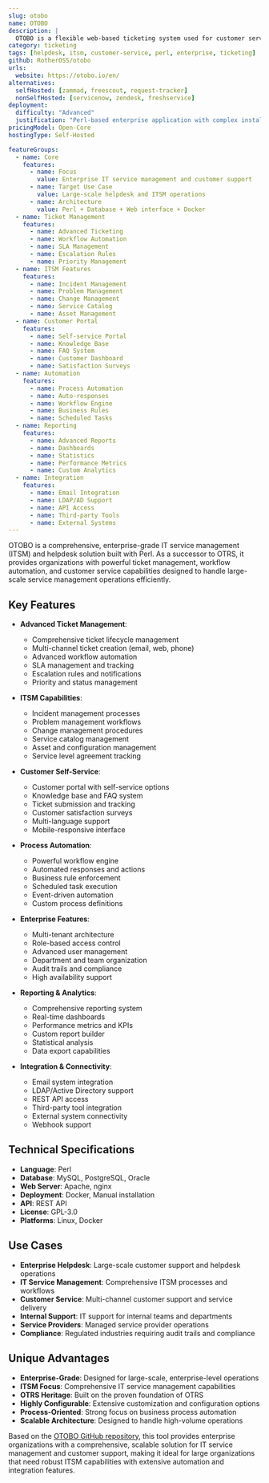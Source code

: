 ```yaml
---
slug: otobo
name: OTOBO
description: |
  OTOBO is a flexible web-based ticketing system used for customer service, help desk, and IT service management. It provides comprehensive ticket management, workflow automation, and customer portal features designed for enterprise-grade service management operations.
category: ticketing
tags: [helpdesk, itsm, customer-service, perl, enterprise, ticketing]
github: RotherOSS/otobo
urls:
  website: https://otobo.io/en/
alternatives:
  selfHosted: [zammad, freescout, request-tracker]
  nonSelfHosted: [servicenow, zendesk, freshservice]
deployment:
  difficulty: "Advanced"
  justification: "Perl-based enterprise application with complex installation requirements, Docker support available but requires significant configuration for production use."
pricingModel: Open-Core
hostingType: Self-Hosted

featureGroups:
  - name: Core
    features:
      - name: Focus
        value: Enterprise IT service management and customer support
      - name: Target Use Case
        value: Large-scale helpdesk and ITSM operations
      - name: Architecture
        value: Perl + Database + Web interface + Docker
  - name: Ticket Management
    features:
      - name: Advanced Ticketing
      - name: Workflow Automation
      - name: SLA Management
      - name: Escalation Rules
      - name: Priority Management
  - name: ITSM Features
    features:
      - name: Incident Management
      - name: Problem Management
      - name: Change Management
      - name: Service Catalog
      - name: Asset Management
  - name: Customer Portal
    features:
      - name: Self-service Portal
      - name: Knowledge Base
      - name: FAQ System
      - name: Customer Dashboard
      - name: Satisfaction Surveys
  - name: Automation
    features:
      - name: Process Automation
      - name: Auto-responses
      - name: Workflow Engine
      - name: Business Rules
      - name: Scheduled Tasks
  - name: Reporting
    features:
      - name: Advanced Reports
      - name: Dashboards
      - name: Statistics
      - name: Performance Metrics
      - name: Custom Analytics
  - name: Integration
    features:
      - name: Email Integration
      - name: LDAP/AD Support
      - name: API Access
      - name: Third-party Tools
      - name: External Systems
---
```


OTOBO is a comprehensive, enterprise-grade IT service management (ITSM) and helpdesk solution built with Perl. As a successor to OTRS, it provides organizations with powerful ticket management, workflow automation, and customer service capabilities designed to handle large-scale service management operations efficiently.

## Key Features

- **Advanced Ticket Management**:

  - Comprehensive ticket lifecycle management
  - Multi-channel ticket creation (email, web, phone)
  - Advanced workflow automation
  - SLA management and tracking
  - Escalation rules and notifications
  - Priority and status management

- **ITSM Capabilities**:

  - Incident management processes
  - Problem management workflows
  - Change management procedures
  - Service catalog management
  - Asset and configuration management
  - Service level agreement tracking

- **Customer Self-Service**:

  - Customer portal with self-service options
  - Knowledge base and FAQ system
  - Ticket submission and tracking
  - Customer satisfaction surveys
  - Multi-language support
  - Mobile-responsive interface

- **Process Automation**:

  - Powerful workflow engine
  - Automated responses and actions
  - Business rule enforcement
  - Scheduled task execution
  - Event-driven automation
  - Custom process definitions

- **Enterprise Features**:

  - Multi-tenant architecture
  - Role-based access control
  - Advanced user management
  - Department and team organization
  - Audit trails and compliance
  - High availability support

- **Reporting & Analytics**:

  - Comprehensive reporting system
  - Real-time dashboards
  - Performance metrics and KPIs
  - Custom report builder
  - Statistical analysis
  - Data export capabilities

- **Integration & Connectivity**:
  - Email system integration
  - LDAP/Active Directory support
  - REST API access
  - Third-party tool integration
  - External system connectivity
  - Webhook support

## Technical Specifications

- **Language**: Perl
- **Database**: MySQL, PostgreSQL, Oracle
- **Web Server**: Apache, nginx
- **Deployment**: Docker, Manual installation
- **API**: REST API
- **License**: GPL-3.0
- **Platforms**: Linux, Docker

## Use Cases

- **Enterprise Helpdesk**: Large-scale customer support and helpdesk operations
- **IT Service Management**: Comprehensive ITSM processes and workflows
- **Customer Service**: Multi-channel customer support and service delivery
- **Internal Support**: IT support for internal teams and departments
- **Service Providers**: Managed service provider operations
- **Compliance**: Regulated industries requiring audit trails and compliance

## Unique Advantages

- **Enterprise-Grade**: Designed for large-scale, enterprise-level operations
- **ITSM Focus**: Comprehensive IT service management capabilities
- **OTRS Heritage**: Built on the proven foundation of OTRS
- **Highly Configurable**: Extensive customization and configuration options
- **Process-Oriented**: Strong focus on business process automation
- **Scalable Architecture**: Designed to handle high-volume operations

Based on the [OTOBO GitHub repository](https://github.com/RotherOSS/otobo), this tool provides enterprise organizations with a comprehensive, scalable solution for IT service management and customer support, making it ideal for large organizations that need robust ITSM capabilities with extensive automation and integration features.
